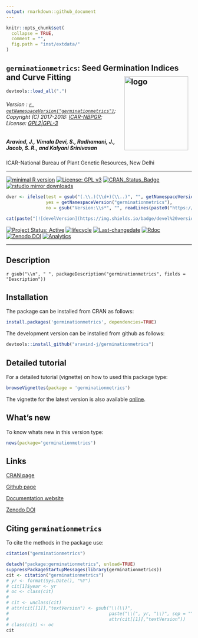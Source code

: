 ```yaml
---
output: rmarkdown::github_document
---
```


```r
knitr::opts_chunk$set(
  collapse = TRUE,
  comment = "",
  fig.path = "inst/extdata/"
)
```

## `germinationmetrics`: Seed Germination Indices and Curve Fitting  <img src="https://raw.githubusercontent.com/aravind-j/germinationmetrics/master/inst/extdata/germinationmetrics.png" align="right" alt="logo" width="173" height = "200" style = "padding: 10px; border: none; float: right;">

```r
devtools::load_all(".")

```

###### Version : [`r getNamespaceVersion("germinationmetrics")`](https://aravind-j.github.io/germinationmetrics/articles/Introduction.html#version-history); Copyright (C) 2017-2018: [ICAR-NBPGR](http://www.nbpgr.ernet.in/); License: [GPL2|GPL-3](https://www.r-project.org/Licenses/)


##### *Aravind, J., Vimala Devi, S., Radhamani, J., Jacob, S. R., and Kalyani Srinivasan*

ICAR-National Bureau of Plant Genetic Resources, New Delhi

***

[![minimal R version](https://img.shields.io/badge/R>%3D-3.0.2-6666ff.svg)](https://cran.r-project.org/)
[![License: GPL v3](https://img.shields.io/badge/License-GPL%20v3-blue.svg)](https://www.gnu.org/licenses/gpl-3.0)
[![CRAN_Status_Badge](https://www.r-pkg.org/badges/version-last-release/germinationmetrics)](https://cran.r-project.org/package=germinationmetrics)
[![rstudio mirror downloads](https://cranlogs.r-pkg.org/badges/grand-total/germinationmetrics?color=green)](https://CRAN.R-project.org/package=germinationmetrics)
<!-- [![packageversion](https://img.shields.io/badge/Package%20version-0.2.3.3-orange.svg)](https://github.com/aravind-j/germinationmetrics) -->
```r
dver <- ifelse(test = gsub("(.\\.)(\\d+)(\\..)", "", getNamespaceVersion("germinationmetrics")) != "",
               yes = getNamespaceVersion("germinationmetrics"),
               no = gsub("Version:\\s*", "", readLines(paste0("https://raw.githubusercontent.com/", "aravind-j/germinationmetrics", "/master/DESCRIPTION"))[grep("Version:", readLines(paste0("https://raw.githubusercontent.com/", "aravind-j/germinationmetrics", "/master/DESCRIPTION")))]))

cat(paste("[![develVersion](https://img.shields.io/badge/devel%20version-", dver, "-orange.svg)](https://github.com/aravind-j/germinationmetrics)", sep = ""))
```
<!-- [![GitHub Download Count](https://github-basic-badges.herokuapp.com/downloads/aravind-j/germinationmetrics/total.svg)] -->
[![Project Status: Active](http://www.repostatus.org/badges/latest/active.svg)](http://www.repostatus.org/#active)
[![lifecycle](https://img.shields.io/badge/lifecycle-stable-brightgreen.svg)](https://www.tidyverse.org/lifecycle/#stable)
[![Last-changedate](https://img.shields.io/badge/last%20change-`r gsub('-', '--', Sys.Date())`-yellowgreen.svg)](/commits/master)
[![Rdoc](http://www.rdocumentation.org/badges/version/germinationmetrics)](http://www.rdocumentation.org/packages/germinationmetrics)
[![Zenodo DOI](https://zenodo.org/badge/DOI/10.5281/zenodo.1219630.svg)](https://doi.org/10.5281/zenodo.1219630)
[![Analytics](https://pro-pulsar-193905.appspot.com/UA-116205606-1/welcome-page)](https://github.com/aravind-j/google-analytics-beacon)

***

## Description
`r gsub("\\n", " ", packageDescription("germinationmetrics", fields = "Description"))`

## Installation
The package can be installed from CRAN as follows:

```r
install.packages('germinationmetrics', dependencies=TRUE)
```

The development version can be installed from github as follows:

```r
devtools::install_github("aravind-j/germinationmetrics")
```

## Detailed tutorial
For a detailed tutorial (vignette) on how to used this package type:

```r
browseVignettes(package = 'germinationmetrics')
```

The vignette for the latest version is also available [online](https://aravind-j.github.io/germinationmetrics/articles/Introduction.html).

## What's new
To know whats new in this version type:

```r
news(package='germinationmetrics')
```

## Links

[CRAN page](https://cran.r-project.org/package=germinationmetrics)

[Github page](https://github.com/aravind-j/germinationmetrics)

[Documentation website](https://aravind-j.github.io/germinationmetrics/)

[Zenodo DOI](https://doi.org/10.5281/zenodo.1219630)

## Citing `germinationmetrics`
To cite the methods in the package use:

```r
citation("germinationmetrics")
```

```r
detach("package:germinationmetrics", unload=TRUE)
suppressPackageStartupMessages(library(germinationmetrics))
cit <- citation("germinationmetrics")
# yr <- format(Sys.Date(), "%Y")
# cit[1]$year <- yr
# oc <- class(cit)
# 
# cit <- unclass(cit)
# attr(cit[[1]],"textVersion") <- gsub("\\(\\)",
#                                      paste("\\(", yr, "\\)", sep = ""),
#                                      attr(cit[[1]],"textVersion"))
# class(cit) <- oc
cit
```
